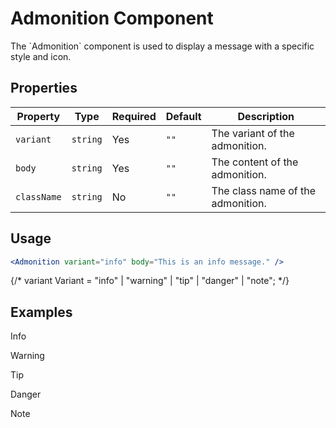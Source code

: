 
# Admonition Component

<div className="">
<p>The `Admonition` component is used to display a message with a specific style and icon.</p>

## Properties

| Property    | Type     | Required | Default | Description                       |
| ----------- | -------- | -------- | ------- | --------------------------------- |
| `variant`   | `string` | Yes      | `""`    | The variant of the admonition.    |
| `body`      | `string` | Yes      | `""`    | The content of the admonition.    |
| `className` | `string` | No       | `""`    | The class name of the admonition. |

## Usage

```jsx title="Admonition Component"
<Admonition variant="info" body="This is an info message." />
```

{/* variant Variant = "info" | "warning" | "tip" | "danger" | "note"; */}

## Examples

<p>Info</p>
<Admonition variant="info" body="This is an info message." />

<p>Warning</p>
<Admonition variant="warning" body="This is a warning message." />

<p>Tip</p>
<Admonition variant="tip" body="This is a tip message." />

<p>Danger</p>
<Admonition variant="danger" body="This is a danger message." />

<p>Note</p>
<Admonition variant="note" body="This is a note message." />

</div>
